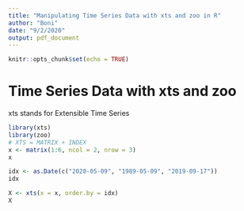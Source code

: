 ```yaml
---
title: "Manipulating Time Series Data with xts and zoo in R"
author: "Boni"
date: "9/2/2020"
output: pdf_document
---
```


```r
knitr::opts_chunk$set(echo = TRUE)
```

# Time Series Data with xts and zoo
xts stands for Extensible Time Series

```r
library(xts)
library(zoo)
# XTS = MATRIX + INDEX
x <- matrix(1:6, ncol = 2, nrow = 3)
x

idx <- as.Date(c("2020-05-09", "1989-05-09", "2019-09-17"))
idx

X <- xts(x = x, order.by = idx)
X
```


